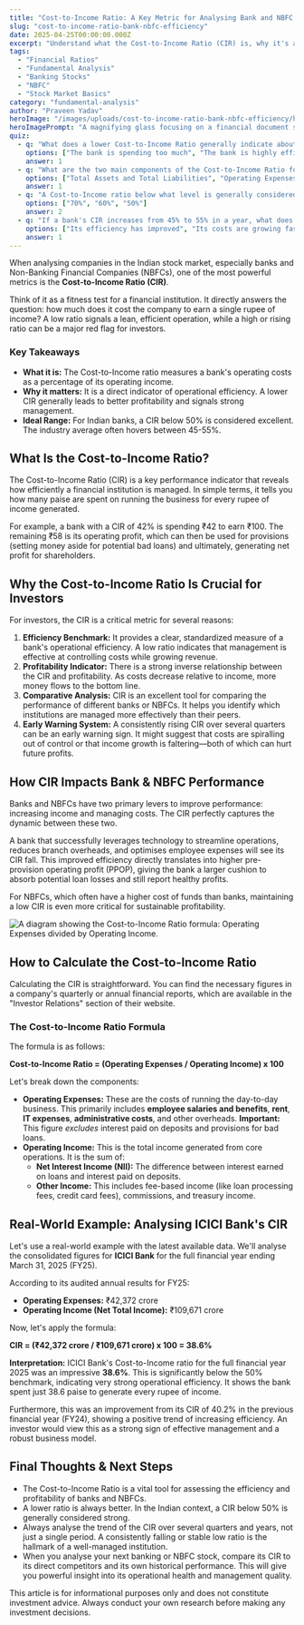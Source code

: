 ```yaml
---
title: "Cost-to-Income Ratio: A Key Metric for Analysing Bank and NBFC Efficiency"
slug: "cost-to-income-ratio-bank-nbfc-efficiency"
date: 2025-04-25T00:00:00.000Z
excerpt: "Understand what the Cost-to-Income Ratio (CIR) is, why it's a critical metric for analysing banks and NBFCs, and how you can calculate and interpret it to make smarter investment decisions in the Indian market."
tags:
  - "Financial Ratios"
  - "Fundamental Analysis"
  - "Banking Stocks"
  - "NBFC"
  - "Stock Market Basics"
category: "fundamental-analysis"
author: "Praveen Yadav"
heroImage: "/images/uploads/cost-to-income-ratio-bank-nbfc-efficiency/hero-image.jpg"
heroImagePrompt: "A magnifying glass focusing on a financial document showing a decreasing bar chart, symbolizing efficiency and cost control in a bank."
quiz:
  - q: "What does a lower Cost-to-Income Ratio generally indicate about a bank?"
    options: ["The bank is spending too much", "The bank is highly efficient and profitable", "The bank has low revenue"]
    answer: 1
  - q: "What are the two main components of the Cost-to-Income Ratio formula?"
    options: ["Total Assets and Total Liabilities", "Operating Expenses and Operating Income", "Net Profit and Gross Revenue"]
    answer: 1
  - q: "A Cost-to-Income ratio below what level is generally considered excellent for Indian banks?"
    options: ["70%", "60%", "50%"]
    answer: 2
  - q: "If a bank's CIR increases from 45% to 55% in a year, what does this suggest?"
    options: ["Its efficiency has improved", "Its costs are growing faster than its income", "Its income is growing faster than its costs"]
    answer: 1
---
```


When analysing companies in the Indian stock market, especially banks and Non-Banking Financial Companies (NBFCs), one of the most powerful metrics is the **Cost-to-Income Ratio (CIR)**.

Think of it as a fitness test for a financial institution. It directly answers the question: how much does it cost the company to earn a single rupee of income? A low ratio signals a lean, efficient operation, while a high or rising ratio can be a major red flag for investors.

### Key Takeaways
*   **What it is:** The Cost-to-Income ratio measures a bank's operating costs as a percentage of its operating income.
*   **Why it matters:** It is a direct indicator of operational efficiency. A lower CIR generally leads to better profitability and signals strong management.
*   **Ideal Range:** For Indian banks, a CIR below 50% is considered excellent. The industry average often hovers between 45-55%.

## What Is the Cost-to-Income Ratio?

The Cost-to-Income Ratio (CIR) is a key performance indicator that reveals how efficiently a financial institution is managed. In simple terms, it tells you how many paise are spent on running the business for every rupee of income generated.

For example, a bank with a CIR of 42% is spending ₹42 to earn ₹100. The remaining ₹58 is its operating profit, which can then be used for provisions (setting money aside for potential bad loans) and ultimately, generating net profit for shareholders.

## Why the Cost-to-Income Ratio Is Crucial for Investors

For investors, the CIR is a critical metric for several reasons:

1.  **Efficiency Benchmark:** It provides a clear, standardized measure of a bank's operational efficiency. A low ratio indicates that management is effective at controlling costs while growing revenue.
2.  **Profitability Indicator:** There is a strong inverse relationship between the CIR and profitability. As costs decrease relative to income, more money flows to the bottom line.
3.  **Comparative Analysis:** CIR is an excellent tool for comparing the performance of different banks or NBFCs. It helps you identify which institutions are managed more effectively than their peers.
4.  **Early Warning System:** A consistently rising CIR over several quarters can be an early warning sign. It might suggest that costs are spiralling out of control or that income growth is faltering—both of which can hurt future profits.

## How CIR Impacts Bank & NBFC Performance

Banks and NBFCs have two primary levers to improve performance: increasing income and managing costs. The CIR perfectly captures the dynamic between these two.

A bank that successfully leverages technology to streamline operations, reduces branch overheads, and optimises employee expenses will see its CIR fall. This improved efficiency directly translates into higher pre-provision operating profit (PPOP), giving the bank a larger cushion to absorb potential loan losses and still report healthy profits.

For NBFCs, which often have a higher cost of funds than banks, maintaining a low CIR is even more critical for sustainable profitability.

![A diagram showing the Cost-to-Income Ratio formula: Operating Expenses divided by Operating Income.](/images/uploads/cost-to-income-ratio-bank-nbfc-efficiency/cir-formula.png)

## How to Calculate the Cost-to-Income Ratio

Calculating the CIR is straightforward. You can find the necessary figures in a company's quarterly or annual financial reports, which are available in the "Investor Relations" section of their website.

### The Cost-to-Income Ratio Formula

The formula is as follows:

**Cost-to-Income Ratio = (Operating Expenses / Operating Income) x 100**

Let's break down the components:

*   **Operating Expenses:** These are the costs of running the day-to-day business. This primarily includes **employee salaries and benefits**, **rent**, **IT expenses**, **administrative costs**, and other overheads. **Important:** This figure *excludes* interest paid on deposits and provisions for bad loans.
*   **Operating Income:** This is the total income generated from core operations. It is the sum of:
    *   **Net Interest Income (NII):** The difference between interest earned on loans and interest paid on deposits.
    *   **Other Income:** This includes fee-based income (like loan processing fees, credit card fees), commissions, and treasury income.

## Real-World Example: Analysing ICICI Bank's CIR

Let's use a real-world example with the latest available data. We'll analyse the consolidated figures for **ICICI Bank** for the full financial year ending March 31, 2025 (FY25).

According to its audited annual results for FY25:
*   **Operating Expenses:** ₹42,372 crore
*   **Operating Income (Net Total Income):** ₹109,671 crore

Now, let's apply the formula:

**CIR = (₹42,372 crore / ₹109,671 crore) x 100 = 38.6%**

**Interpretation:**
ICICI Bank's Cost-to-Income ratio for the full financial year 2025 was an impressive **38.6%**. This is significantly below the 50% benchmark, indicating very strong operational efficiency. It shows the bank spent just 38.6 paise to generate every rupee of income.

Furthermore, this was an improvement from its CIR of 40.2% in the previous financial year (FY24), showing a positive trend of increasing efficiency. An investor would view this as a strong sign of effective management and a robust business model.

## Final Thoughts & Next Steps

*   The Cost-to-Income Ratio is a vital tool for assessing the efficiency and profitability of banks and NBFCs.
*   A lower ratio is always better. In the Indian context, a CIR below 50% is generally considered strong.
*   Always analyse the trend of the CIR over several quarters and years, not just a single period. A consistently falling or stable low ratio is the hallmark of a well-managed institution.
*   When you analyse your next banking or NBFC stock, compare its CIR to its direct competitors and its own historical performance. This will give you powerful insight into its operational health and management quality.

This article is for informational purposes only and does not constitute investment advice. Always conduct your own research before making any investment decisions.